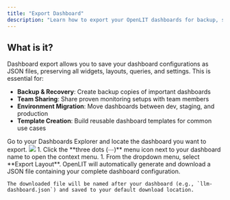 ```yaml
---
title: "Export Dashboard"
description: "Learn how to export your OpenLIT dashboards for backup, sharing, and migration across different environments."
---
```


## What is it?

Dashboard export allows you to save your dashboard configurations as JSON files, preserving all widgets, layouts, queries, and settings. This is essential for:

- **Backup & Recovery**: Create backup copies of important dashboards
- **Team Sharing**: Share proven monitoring setups with team members
- **Environment Migration**: Move dashboards between dev, staging, and production
- **Template Creation**: Build reusable dashboard templates for common use cases

<Steps titleSize="h4">
  <Step title="Navigate to Dashboards">
    Go to your Dashboards Explorer and locate the dashboard you want to export.
  </Step>

  <Step title="Access Export Menu">
    <Frame>
        <img src="/images/dashboard-export.png" />
    </Frame>
    1. Click the **three dots (⋯)** menu icon next to your dashboard name to open the context menu.
    1. From the dropdown menu, select **Export Layout**.
  </Step>

  <Step title="Download Your Dashboard">
    OpenLIT will automatically generate and download a JSON file containing your complete dashboard configuration.

    The downloaded file will be named after your dashboard (e.g., `llm-dashboard.json`) and saved to your default download location.
  </Step>
</Steps>